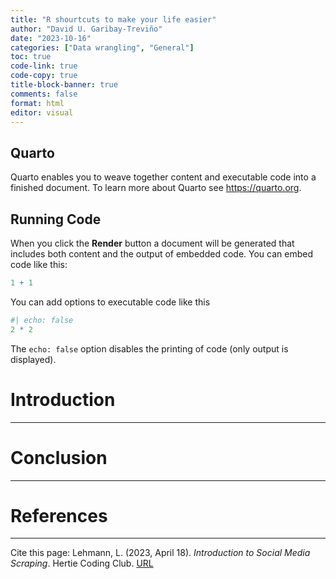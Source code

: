 ```yaml
---
title: "R shourtcuts to make your life easier"
author: "David U. Garibay-Treviño"
date: "2023-10-16"
categories: ["Data wrangling", "General"]
toc: true
code-link: true
code-copy: true
title-block-banner: true
comments: false
format: html
editor: visual
---
```


::: {.callout-important}
## Quarto

Quarto enables you to weave together content and executable code into a finished document. To learn more about Quarto see <https://quarto.org>.
:::

## Running Code

When you click the **Render** button a document will be generated that includes both content and the output of embedded code. You can embed code like this:

```r
1 + 1
```

You can add options to executable code like this

```r
#| echo: false
2 * 2
```

The `echo: false` option disables the printing of code (only output is displayed).

# Introduction

------------------------------------------------------------------------


# Conclusion

------------------------------------------------------------------------


# References

------------------------------------------------------------------------

::: {.callout-note}
Cite this page: Lehmann, L. (2023, April 18). *Introduction to Social Media Scraping*. Hertie Coding Club. [URL](https://www.hertiecodingclub.com/learn/rstudio/social_media_scraping/)
:::